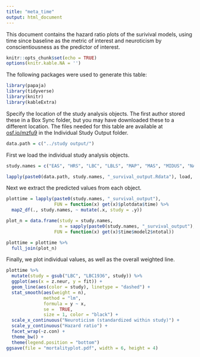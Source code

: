 ```yaml
---
title: "meta_time"
output: html_document
---
```

This document contains the hazard ratio plots of the surivival models, using time since baseline as the metric of interest and neuroticism by conscientiousness as the predictor of interest.

```r
knitr::opts_chunk$set(echo = TRUE)
options(knitr.kable.NA = '')
```

The following packages were used to generate this table: 

```r
library(papaja)
library(tidyverse)
library(knitr)
library(kableExtra)
```

Specify the location of the study analysis objects. The first author stored these in a Box Sync folder, but you may have downloaded these to a different location. The files needed for this table are available at [osf.io/mzfu9](https://osf.io/mzfu9/) in the Individual Study Output folder.

```r
data.path = c("../study output/")
```

First we load the individual study analysis objects.

```r
study.names = c("EAS", "HRS", "LBC", "LBLS", "MAP", "MAS", "MIDUS", "NAS", "OATS", "ROS", "SLS", "WLS")

lapply(paste0(data.path, study.names, "_survival_output.Rdata"), load, .GlobalEnv)
```

Next we extract the predicted values from each object.

```r
plottime = lapply(paste0(study.names, "_survival_output"), 
                  FUN = function(x) get(x)$plotdata$time) %>%
  map2_df(., study.names, ~ mutate(.x, study = .y))

plot_n = data.frame(study = study.names,
                    n = sapply(paste0(study.names, "_survival_output"), 
                  FUN = function(x) get(x)$time$model2$ntotal))

plottime = plottime %>%
  full_join(plot_n)
```

Finally, we plot individual values, as well as the overall weighted line. 

```r
plottime %>%
  mutate(study = gsub("LBC", "LBC1936", study)) %>%
  ggplot(aes(x = z.neur, y = fit)) +
  geom_line(aes(color = study), linetype = "dashed") +
  stat_smooth(aes(weight = n),
              method = "lm",
              formula = y ~ x,
              se =  TRUE,
              size = 1, color = "black") + 
  scale_x_continuous("Neuroticism (standardized within study)") +
  scale_y_continuous("Hazard ratio") +
  facet_wrap(~z.con) + 
  theme_bw() + 
  theme(legend.position = "bottom")
ggsave(file = "mortalityplot.pdf", width = 6, height = 4)
```



